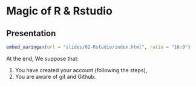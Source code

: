 # Magic of R & Rstudio

## Presentation

```r
embed_xaringan(url = "slides/02-Rstudio/index.html", ratio = "16:9")
```


At the end, We suppose that: 

1. You have created your account (following the steps), 
2. You are aware of git and Github.

